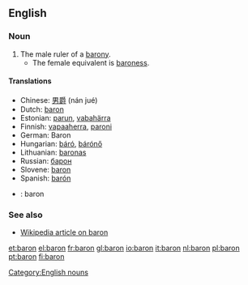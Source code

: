 ==English==

===Noun===
{{en-noun-reg}}

#The male ruler of a [[barony]].
#*The female equivalent is [[baroness]].

====Translations====
*Chinese: [[男爵]] (nán jué)
*Dutch: [[baron]] {{m}}
*Estonian: [[parun]], [[vabahärra]]
*Finnish: [[vapaaherra]], [[paroni]]
*German: Baron {{m}}
*Hungarian: [[báró]], [[bárónő]]
*Lithuanian: [[baronas]] {{m}}
*Russian: [[барон]]
*Slovene: [[baron]] {{m}}
*Spanish: [[barón]] {{m}}
*{{sv}}: baron {{c}}

===See also===
*[[w:baron|Wikipedia article on baron]]

[[Category:English nouns]]

[[et:baron]]
[[el:baron]]
[[fr:baron]]
[[gl:baron]]
[[io:baron]]
[[it:baron]]
[[nl:baron]]
[[pl:baron]]
[[pt:baron]]
[[fi:baron]]